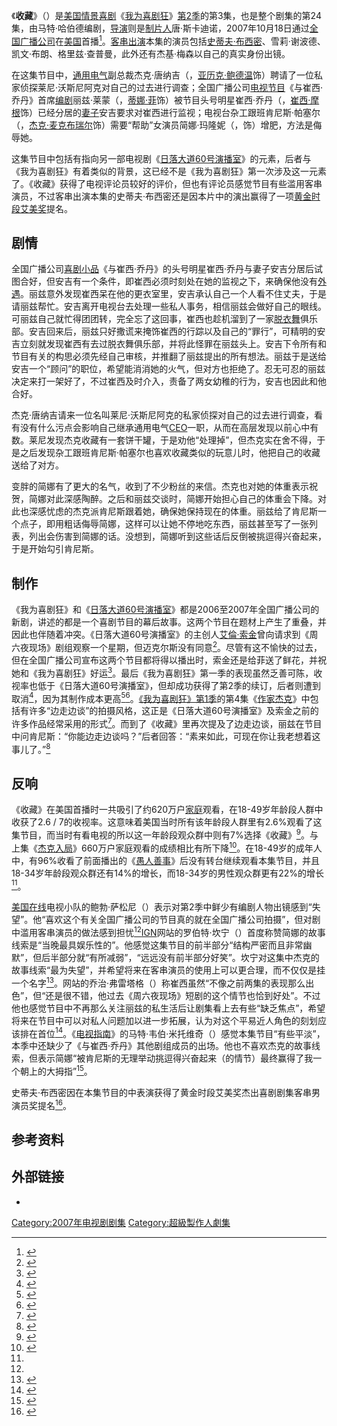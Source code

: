 {{noteTA
|G1=Movie
|G2=Show
|1=zh-cn:我为喜剧狂; zh-tw:超級製作人; zh-hk:娛樂揸Fit人;
|2=zh-hk:珍·嘉露絲姬;zh-cn=简·科拉克斯基;
}}
{{Infobox television episode
| Title        = 收藏<br>The Collection
| Series       = [[我为喜剧狂|我为喜剧狂]]
| Image        =  <!-- No-free image with insufficient rationale [[Image:30_Rock_Season_2_Episode_3.PNG|250px]] -->
| Caption      = Jack displays his collection of cookie jars
| Season       = 2
| Episode      = 3
| Airdate      = {{Start date|2007|10|18}}
| Production   = 203
| Writer       = {{link-en|马特·哈伯德|Matt Hubbard}}
| Director     = {{link-en|唐·斯卡迪诺|Don Scardino}}
| Music        =
| Photographer =
| Guests       = [[史蒂夫·布西密|史蒂夫·布西密]]饰莱尼·沃斯尼阿克（{{lang|en|Lenny Wosniak}}） <br /> {{link-en|杰基·梅森|Jackie Mason}}以自己的真实身份出镜<br />{{link-en|雪莉·谢波德|Sherri Shepherd}}饰安吉·乔丹（{{lang|en|Angie Jordan}}）<br />凯文·布朗（{{lang|en|Kevin Brown}}）饰达特·康·斯莱特里（{{lang|en|Dot Com Slattery}}）<br>格里兹·查普曼（{{lang|en|Grizz Chapman}}）饰格里兹·格里斯伍德（{{lang|en|Gris Griswold}}）
| Episode list = [[我为喜剧狂_(第2季)|《我为喜剧狂》第2季]]<br>[[我为喜剧狂剧集列表|《我为喜剧狂》剧集列表]]
| Prev         = [[杰克入局|杰克入局]]
| Next         = [[罗丝玛丽的婴儿_(我为喜剧狂)|罗丝玛丽的婴儿]]
}}

《'''收藏'''》（{{lang|en|The Collection}}）是[[美国|美国]][[情景喜剧|情景喜剧]]《[[我为喜剧狂|我为喜剧狂]]》[[我为喜剧狂_(第2季)|第2季]]的第3集，也是整个剧集的第24集，由马特·哈伯德编剧，[[导演|导演]]则是[[制片人|制片人]]唐·斯卡迪诺，2007年10月18日通过[[全国广播公司|全国广播公司]]在[[美国电视|美国]]首播<ref name="Screen Rush">{{cite web|url=http://www.screenrush.co.uk/television/television-813/season-5594/ |title=30 Rock: Episodes Season 2 |publisher=Screenrush (AlloCiné) |accessdate=2013-08-24 |location=London |archiveurl=https://web.archive.org/web/20120730001603/http://www.screenrush.co.uk/television/television-813/season-5594/ |archivedate=2012-07-30 |deadurl=no }}</ref>。[[友情客串|客串出演]]本集的演员包括[[史蒂夫·布西密|史蒂夫·布西密]]、雪莉·谢波德、凯文·布朗、格里兹·查普曼，此外还有杰基·梅森以自己的真实身份出镜。

在这集节目中，[[通用电气|通用电气]]副总裁杰克·唐纳吉（{{lang|en|Jack Donaghy}}，[[亚历克·鲍德温|亚历克·鲍德温]]饰）聘请了一位私家侦探莱尼·沃斯尼阿克对自己的过去进行调查；全国广播公司[[电视节目|电视节目]]《{{lang|en|TGS}}与崔西·乔丹》首席[[编剧|编剧]]丽兹·莱蒙（{{lang|en|Liz Lemon}}，[[蒂娜·菲|蒂娜·菲]]饰）被节目头号明星崔西·乔丹（{{lang|en|Tracy Jordan}}，[[崔西·摩根|崔西·摩根]]饰）已经分居的[[妻子|妻子]]安吉要求对崔西进行监视；电视台杂工跟班肯尼斯·帕塞尔（{{lang|en|Kenneth Parcell}}，[[杰克·麦克布瑞尔|杰克·麦克布瑞尔]]饰）需要“帮助”女演员简娜·玛隆妮（{{lang|en|Jenna Maroney}}，{{link-en|简·科拉克斯基|Jane Krakowski}}饰）增肥，方法是侮辱她。

这集节目中包括有指向另一部电视剧《[[日落大道60号演播室|日落大道60号演播室]]》的元素，后者与《我为喜剧狂》有着类似的背景，这已经不是《我为喜剧狂》第一次涉及这一元素了。《收藏》获得了电视评论员较好的评价，但也有评论员感觉节目有些滥用客串演员，不过客串出演本集的史蒂夫·布西密还是因本片中的演出赢得了一项[[黄金时段艾美奖|黄金时段艾美奖]]提名。

== 剧情 ==
全国广播公司[[喜剧小品|喜剧小品]]《{{lang|en|TGS}}与崔西·乔丹》的头号明星崔西·乔丹与妻子安吉分居后试图合好，但安吉有一个条件，即崔西必须时刻处在她的监视之下，来确保他没有[[外遇|外遇]]。丽兹意外发现崔西呆在他的更衣室里，安吉承认自己一个人看不住丈夫，于是请丽兹帮忙。安吉离开电视台去处理一些私人事务，相信丽兹会做好自己的眼线。可丽兹自己就忙得团团转，完全忘了这回事，崔西也趁机溜到了一家[[脱衣舞|脱衣舞]]俱乐部。安吉回来后，丽兹只好撒谎来掩饰崔西的行踪以及自己的“罪行”，可精明的安吉立刻就发现崔西有去过脱衣舞俱乐部，并将此怪罪在丽兹头上。安吉下令所有和节目有关的构思必须先经自己审核，并推翻了丽兹提出的所有想法。丽兹于是送给安吉一个“顾问”的职位，希望能消消她的火气，但对方也拒绝了。忍无可忍的丽兹决定来打一架好了，不过崔西及时介入，责备了两女幼稚的行为，安吉也因此和他合好。

杰克·唐纳吉请来一位名叫莱尼·沃斯尼阿克的私家侦探对自己的过去进行调查，看有没有什么污点会影响自己继承通用电气[[CEO|CEO]]一职，从而在高层发现以前心中有数。莱尼发现杰克收藏有一套饼干罐，于是劝他“处理掉”，但杰克实在舍不得，于是之后发现杂工跟班肯尼斯·帕塞尔也喜欢收藏类似的玩意儿时，他把自己的收藏送给了对方。

变胖的简娜有了更大的名气，收到了不少粉丝的来信。杰克也对她的体重表示祝贺，简娜对此深感陶醉。之后和丽兹交谈时，简娜开始担心自己的体重会下降。对此也深感忧虑的杰克派肯尼斯跟着她，确保她保持现在的体重。丽兹给了肯尼斯一个点子，即用粗话侮辱简娜，这样可以让她不停地吃东西，丽兹甚至写了一张列表，列出会伤害到简娜的话。没想到，简娜听到这些话后反倒被挑逗得兴奋起来，于是开始勾引肯尼斯。

== 制作 ==
《我为喜剧狂》和《[[日落大道60号演播室|日落大道60号演播室]]》都是2006至2007年全国广播公司的新剧，讲述的都是一个喜剧节目的幕后故事。这两个节目在题材上产生了重叠，并因此也伴随着冲突。《日落大道60号演播室》的主创人[[艾倫·索金|艾倫·索金]]曾向{{link-en|洛恩·迈克尔斯|Lorne Michaels}}请求到《周六夜现场》剧组观察一个星期，但迈克尔斯没有同意<ref name="newyorker">{{cite web|url=http://www.newyorker.com/archive/2006/04/24/060424ta_talk_friend |title=Who's on First Dept: Shows about Shows |accessdate=2013-07-29 |author=Friend, Tad |date=2006-04-24 |publisher=''The New Yorker'' |archiveurl=https://web.archive.org/web/20130603113913/http://www.newyorker.com/archive/2006/04/24/060424ta_talk_friend |archivedate=2013-06-03 |deadurl=no }}</ref>。尽管有这不愉快的过去，但在全国广播公司宣布这两个节目都将得以播出时，索金还是给菲送了鲜花，并祝她和《我为喜剧狂》好运<ref>{{cite web|url=http://blog.seattlepi.com/tv/2006/07/22/tina-feys-weekend-update-aaron-sorkin-calls-her-out/ |title=Tina Fey's Weekend Update: Aaron Sorkin calls her out! |accessdate=2013-07-30 |author=McFarland, Melanie |date=2006-07-22 |publisher=''Seattle Post-Intelligencer'' |archiveurl=https://web.archive.org/web/20120910211614/http://blog.seattlepi.com/tv/2006/07/22/tina-feys-weekend-update-aaron-sorkin-calls-her-out/ |archivedate=2012-09-10 |deadurl=no }}</ref>。最后《我为喜剧狂》第一季的表现虽然乏善可陈，收视率也低于《日落大道60号演播室》，但却成功获得了第2季的续订，后者则遭到取消<ref>{{cite news|first=Bob |last=Sassone |url=http://www.aoltv.com/2007/04/05/heres-why-30-rock-was-renewed-and-studio-60-wont-be/ |title=Here's why 30 Rock was renewed and Studio 60 won't be |accessdate=2013-07-29 |date=2007-04-05 |publisher=TV Squad |archiveurl=https://web.archive.org/web/20110303062949/http://www.tvsquad.com/2007/04/05/heres-why-30-rock-was-renewed-and-studio-60-wont-be |archivedate=2011-03-03 |deadurl=no }}</ref>，因为其制作成本更高<ref>{{cite web |url=http://www.nypost.com/p/entertainment/tv/item_katBvIJQ7sn00CQ5mi9l4K;jsessionid=A0CC5F67F1C5E770A3FCF2DBAF124A0C |title=''Studio'' Sinks, Not ''30 Rock'' |accessdate=2013-07-30 |author=Starr, Michael |date=2007-05-01 |publisher=''New York Post'' |archive-date=2012-11-04 |archive-url=https://web.archive.org/web/20121104153849/http://www.nypost.com/p/entertainment/tv/item_katBvIJQ7sn00CQ5mi9l4K |dead-url=yes }}</ref><ref>{{cite web |url=http://www.foxnews.com/story/2007/05/11/lights-go-out-on-studio-60/ |title=Lights Go Out on ''Studio 60'' |accessdate=2013-07-30 |author=Friedman, Roger |date=2007-05-11 |publisher=Fox News Channel |archiveurl=https://web.archive.org/web/20130407154648/http://www.foxnews.com/story/0%2C2933%2C271432%2C00.html |archivedate=2013-04-07 |deadurl=yes }}</ref>。[[我为喜剧狂_(第1季)|《我为喜剧狂》第1季]]的第4集《[[作家杰克|作家杰克]]》中包括有许多“边走边谈”的拍摄风格，这正是《日落大道60号演播室》及索金之前的许多作品经常采用的形式<ref>{{cite web|url=http://www.denverpost.com/entertainment/ci_4485128 |title=Memo to Sorkin: Lighten up |accessdate=2013-07-30 |author=Ostrow, Joanne |date=2006-10-14 |publisher=''The Denver Post'' |archiveurl=https://web.archive.org/web/20130202120031/http://www.denverpost.com/entertainment/ci_4485128 |archivedate=2013-02-02 |deadurl=no }}</ref>。而到了《收藏》里再次提及了边走边谈，丽兹在节目中问肯尼斯：“你能边走边谈吗？”后者回答：“素来如此，可现在你让我老想着这事儿了。”<ref name="tvsquad">{{cite web|url=http://www.aoltv.com/2007/10/18/30-rock-the-collection/ |title=''30 Rock'': The Collection |accessdate=2013-08-26 |last=Sassone |first=Bob |date=2007-10-18 |publisher=TV Squad |archiveurl=https://web.archive.org/web/20120905141859/http://www.aoltv.com/2007/10/18/30-rock-the-collection/ |archivedate=2012-09-05 |deadurl=no }}</ref>

== 反响 ==
《收藏》在美国首播时一共吸引了约620万户[[家庭|家庭]]观看，在18-49岁年龄段人群中收获了2.6 / 7的收视率。这意味着美国当时所有该年龄段人群里有2.6%观看了这集节目，而当时有看电视的所以这一年龄段观众群中则有7%选择《收藏》<ref name="ratings_2">{{cite web |title=''NBC Sunday Night Football'', ''Heroes'' and ''Law & Order: SVU'' Rank in the Week's Top 10 in Primetime's Key Demo of Adults 18-49 |publisher=the Futon Critic |date=2007-10-23 |url=http://www.thefutoncritic.com/ratings/2007/10/23/nbc-sunday-night-football-heroes-and-law-and-order-svu-rank-in-the-weeks-top-10-in-primetimes-key-demo-of-adults-18-49-25803/20071023nbc03/ |accessdate=2013-08-25}}</ref>。与上集《[[杰克入局|杰克入局]]》660万户家庭观看的成绩相比有所下降<ref name="ratings_1">{{cite web |title=NBC Places Four Shows in the Week's Top 10 in Primetimes's Key Demo of Adults 18–49, with ''Heroes'', ''Law & Order: SVU'', ''The Office'' and ''NBC Sunday Night Football'' |publisher=the Futon Critic |date=2007-10-16 |url=http://www.thefutoncritic.com/ratings/2007/10/16/nbc-places-four-shows-in-the-weeks-top-10-in-primetimes-key-demo-of-adults-18-49-with-heroes-law-and-order-svu-the-office-and-nbc-sunday-night-football-25740/20071016nbc01/ |accessdate=2013-08-25}}</ref>。在18-49岁的成年人中，有96%收看了前面播出的《[[愚人善事|愚人善事]]》后没有转台继续观看本集节目，并且18-34岁年龄段观众群还有14%的增长，而18-34岁的男性观众群更有22%的增长<ref name="ratings_2"/>。

[[美国在线|美国在线]]电视小队的鲍勃·萨松尼（{{lang|en|Bob Sassone}}）表示对第2季中鲜少有编剧人物出镜感到“失望”。他“喜欢这个有关全国广播公司的节目真的就在全国广播公司拍摄”，但对剧中滥用客串演员的做法感到担忧<ref name="tvsquad" />[[IGN|IGN]]网站的罗伯特·坎宁（{{lang|en|Robert Canning}}）首度称赞简娜的故事线索是“当晚最具娱乐性的”。他感觉这集节目的前半部分“结构严密而且非常幽默”，但后半部分就“有所减弱”，“远远没有前半部分好笑”。坎宁对这集中杰克的故事线索“最为失望”，并希望将来在客串演员的使用上可以更合理，而不仅仅是挂一个名字<ref name="ign">{{cite web|url=http://au.ign.com/articles/2007/10/19/30-rock-the-collection-review |title=''30 Rock'': "The Collection" Review |accessdate=2013-08-25 |last=Canning |first=Robert |date=2007-10-19 |publisher=IGN |archiveurl=https://web.archive.org/web/20120216051901/http://au.tv.ign.com/articles/828/828670p1.html |archivedate=2012-02-16 |deadurl=no }}</ref>。{{lang|en|[[BuddyTV|BuddyTV]]}}网站的乔治·弗雷塔格（{{lang|en|George Freitag}}）称崔西虽然“不像之前两集的表现那么出色”，但“还是很不错，他过去《周六夜现场》短剧的这个情节也恰到好处”。不过他也感觉节目中不再那么关注丽兹的私生活后让剧集看上去有些“缺乏焦点”，希望将来在节目中可以对私人问题加以进一步拓展，认为对这个平易近人角色的刻划应该排在首位<ref name="buddytv">{{cite web|url=http://www.buddytv.com/articles/30-rock/30-rock-episode-23-the-collect-12681.aspx |title=''30 Rock'': Episode 2.3 "The Collection" Recap |accessdate=2013-08-26 |last=Freitag |first=George |date=2007-10-19 |publisher=BuddyTV |archiveurl=https://web.archive.org/web/20101009131949/http://www.buddytv.com/articles/30-rock/30-rock-episode-23-the-collect-12681.aspx |archivedate=2010-10-09 |deadurl=no }}</ref>。《[[电视指南_(杂志)|电视指南]]》的马特·韦伯·米托维奇（{{lang|en|Matt Webb Mitovich}}）感觉本集节目“有些平淡”，本季中还缺少了《{{lang|en|TGS}}与崔西·乔丹》其他剧组成员的出场。他也不喜欢杰克的故事线索，但表示简娜“被肯尼斯的无理举动挑逗得兴奋起来（的情节）最终赢得了我一个朝上的大拇指”<ref name="tvguide">{{cite web|url=http://community.tvguide.com/blog-entry/TV-Show-Blog/30-Rock/Episode-Recap-Collection/800025040 |title=Episode Recap: "The Collection" - ''30 Rock'' |accessdate=2008-09-20 |last=Webb Mitovich |first=Matt |date=2007-10-18 |publisher=''TV Guide'' |archiveurl=https://web.archive.org/web/20080115090410/http://community.tvguide.com/blog-entry/TV-Show-Blog/30-Rock/Episode-Recap-Collection/800025040 |archivedate=2008-01-15 |deadurl=yes }}</ref>。

史蒂夫·布西密因在本集节目的中表演获得了黄金时段艾美奖杰出喜剧剧集客串男演员奖提名<ref name="08emmynoms">{{cite web|url=http://cdn.emmys.tv/awards/2008pte/60thpte_noms.php |title=The 60th Primetime Emmy Awards and Creative Arts Emmy Awards Nominees are... |accessdate=2013-08-26 |date=2008-07-17 |work=Academy of Television Arts & Sciences |archiveurl=https://web.archive.org/web/20090908033316/http://cdn.emmys.tv/awards/2008pte/60thpte_noms.php |archivedate=2009-09-08 |deadurl=yes }}</ref>。

== 参考资料 ==
{{reflist|2}}

== 外部链接 ==
* {{imdb episode|1001588}}

{{30 Rock Season One}}
{{portal bar|电视剧|美国}}
{{DEFAULTSORT:Collection}}
[[Category:2007年电视剧剧集|Category:2007年电视剧剧集]]
[[Category:超級製作人劇集|Category:超級製作人劇集]]
{{Good article}}